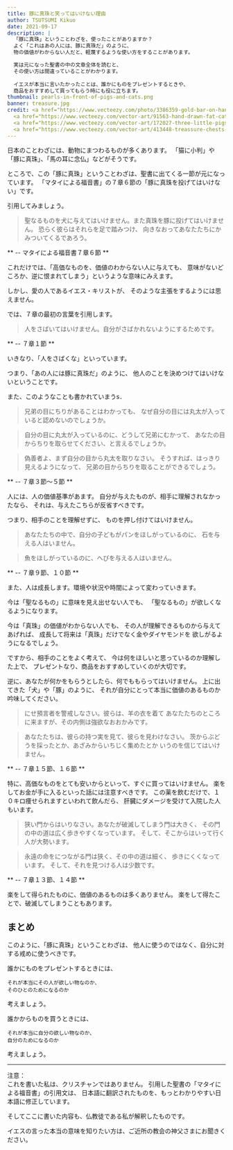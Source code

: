 ```yaml
---
title: 豚に真珠と笑ってはいけない理由
author: TSUTSUMI Kikuo
date: 2021-09-17
description: |
  「豚に真珠」ということわざを、使ったことがありますか？
  よく「これはあの人には、豚に真珠だ」のように、
  物の価値がわからない人だと、軽蔑するような使い方をすることがあります。

  実は元になった聖書の中の文章全体を読むと、
  その使い方は間違っていることがわかります。
  
  イエスが本当に言いたかったことは、誰かにものをプレゼントするときや、
  商品をおすすめして買ってもらう時にも役に立ちます。
thumbnail: pearls-in-front-of-pigs-and-cats.png
banner: treasure.jpg
credit: <a href="https://www.vecteezy.com/photo/3386359-gold-bar-on-hand">Gold bar on hand Stock photos by Vecteezy</a>
  <a href="https://www.vecteezy.com/vector-art/91563-hand-drawn-fat-cat-vectors">Hand Drawn Fat Cat Vectors Vectors by Vecteezy</a>,
  <a href="https://www.vecteezy.com/vector-art/172027-three-little-pigs-vector-illustration">Three Little Pigs Vector Illustration Vectors by Vecteezy</a>
  <a href="https://www.vecteezy.com/vector-art/413448-treassure-chests-and-golden-objects">Treassure chests and golden objects Vectors by Vecteezy</a>
---
```

日本のことわざには、動物にまつわるものが多くあります。
「猫に小判」や「豚に真珠」、「馬の耳に念仏」などがそうです。

ところで、この「豚に真珠」ということわざは、聖書に出てくる一節が元になっています。
「マタイによる福音書」の７章６節の「豚に真珠を投げてはいけない」です。

引用してみましょう。

> 聖なるものを犬に与えてはいけません。また真珠を豚に投げてはいけません。
  恐らく彼らはそれらを足で踏みつけ、
  向きなおってあなたたちにかみついてくるであろう。

  ** -- マタイによる福音書７章６節 **

これだけでは、「高価なものを、価値のわからない人に与えても、
意味がないどころか、逆に恨まれてしまう」というような意味にみえます。

しかし、愛の人であるイエス・キリストが、
そのような主張をするようには思えません。

では、７章の最初の言葉を引用します。

> 人をさばいてはいけません。自分がさばかれないようにするためです。

  ** -- ７章１節 **

いきなり、「人をさばくな」といっています。

つまり、「あの人には豚に真珠だ」のように、
他人のことを決めつけてはいけないということです。

また、このようなことも書かれていまうs．

> 兄弟の目にちりがあることはわかっても、
  なぜ自分の目には丸太が入っていると認めないのでしょうか。
    
> 自分の目に丸太が入っているのに、どうして兄弟にむかって、
  あなたの目からちりを取らせてください、と言えるでしょうか。
    
> 偽善者よ、まず自分の目から丸太を取りなさい。
  そうすれば、はっきり見えるようになって、
  兄弟の目からちりを取ることができるでしょう。

  ** -- ７章３節〜５節 **

人には、人の価値基準があます。
自分が与えたものが、相手に理解されなかったなら、
それは、与えたこちらが反省すべきです。

つまり、相手のことを理解せずに、
ものを押し付けてはいけません。

> あなたたちの中で、自分の子どもがパンをほしがっているのに、
  石を与える人はいません。

> 魚をほしがっているのに、へびを与える人はいません。

  ** -- ７章９節、１０節 **

また、人は成長します。環境や状況や時間によって変わっていきます。

今は「聖なるもの」に意味を見え出せない人でも、
「聖なるもの」が欲しくなるようになります。

今は「真珠」の価値がわからない人でも、
その人が理解できるものから与えてあげれば、
成長して将来は「真珠」だけでなく金やダイヤモンドを
欲しがるようになるでしょう。

ですから、相手のことをよく考えて、
今は何をほしいと思っているのか理解した上で、
プレゼントなり、商品をおすすめしていくのが大切です。

逆に、あなたが何かをもらうとしたら、何でももらってはいけません。
上に出てきた「犬」や「豚」のように、
それが自分にとって本当に価値のあるものか吟味してください。

> にせ預言者を警戒しなさい。彼らは、羊の衣を着て
  あなたたちのところに来ますが、その内側は強欲なおおかみです。

> あなたたちは、彼らの持つ実を見て、彼らを見わけなさい。
  茨からぶどうを採ったとか、あざみからいちじく集めたとか
  いうのを信じてはいけません。

  ** -- ７章１５節、１６節 **

特に、高価なものをとても安いからといって、すぐに買ってはいけません。
楽をしてお金が手に入るといった話には注意すべきです。
この薬を飲むだけで、１０キロ痩せられますといわれて飲んだら、
肝臓にダメージを受けて入院した人もいます。

> 狭い門からはいりなさい。あなたが破滅してしまう門は大きく、
  その門の中の道は広く歩きやすくなっています。
  そして、そこからはいって行く人が大勢います。
    
> 永遠の命をにつながる門は狭く、その中の道は細く、
  歩きにくくなっています。
  そして、それを見つける人は少数です。

  ** -- ７章１３節、１４節 **

楽をして得られたものに、価値のあるものは多くありません。
楽をして得たことで、破滅してしまうこともあります。

## まとめ

このように、「豚に真珠」ということわざは、
他人に使うのではなく、自分に対する戒めに使うべきです。

誰かにものをプレゼントするときには、

    それが本当にその人が欲しい物なのか、
    そのひとのためになるのか

考えましょう。

誰かからものを買うときには、

    それが本当に自分の欲しい物なのか、
    自分のためになるのか

考えましょう。

- - - -
<div className="text-indent-0 text-bold font-sans">注意：</div>

<div className="text-xs">
これを書いた私は、クリスチャンではありません。
引用した聖書の「マタイによる福音書」の引用文は、
日本語に翻訳されたものを、もっとわかりやすい日本語に修正しています。

そしてここに書いた内容も、仏教徒である私が解釈したものです。

イエスの言った本当の意味を知りたい方は、ご近所の教会の神父さまにお聞きください。
</div>